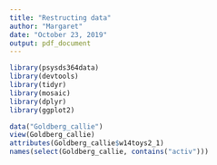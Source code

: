 ```yaml
---
title: "Restructing data"
author: "Margaret"
date: "October 23, 2019"
output: pdf_document
---
```


```r
library(psysds364data)
library(devtools)
library(tidyr)
library(mosaic)
library(dplyr)
library(ggplot2)
```


```r
data("Goldberg_callie")
view(Goldberg_callie)
attributes(Goldberg_callie$w14toys2_1)
names(select(Goldberg_callie, contains("activ")))


```




```r



```































